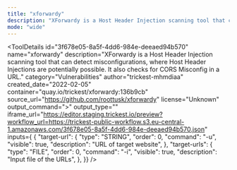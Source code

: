 ```yaml
---
title: "xforwardy"
description: "XForwardy is a Host Header Injection scanning tool that can detect misconfigurations, where Host Header Injections are potentially possible. It also checks for CORS Misconfig in a URL."
mode: "wide"
---
```



<ToolDetails
  id="3f678e05-8a5f-4dd6-984e-deeaed94b570"
  name="xforwardy"
  description="XForwardy is a Host Header Injection scanning tool that can detect misconfigurations, where Host Header Injections are potentially possible. It also checks for CORS Misconfig in a URL."
  category="Vulnerabilities"
  author="trickest-mhmdiaa"
  created_date="2022-02-05"
  container="quay.io/trickest/xforwardy:136b9cb"
  source_url="https://github.com/roottusk/xforwardy"
  license="Unknown"
  output_command=">"
  output_type=""
  iframe_url="https://editor.staging.trickest.io/preview?workflow_url=https://trickest-public-workflow.s3.eu-central-1.amazonaws.com/3f678e05-8a5f-4dd6-984e-deeaed94b570.json"
  inputs={ {
  "target-url": {
    "type": "STRING",
    "order": 0,
    "command": "-u",
    "visible": true,
    "description": "URL of target website",
  },
  "target-urls": {
    "type": "FILE",
    "order": 0,
    "command": "-i",
    "visible": true,
    "description": "Input file of the URLs",
  },
}}
/>